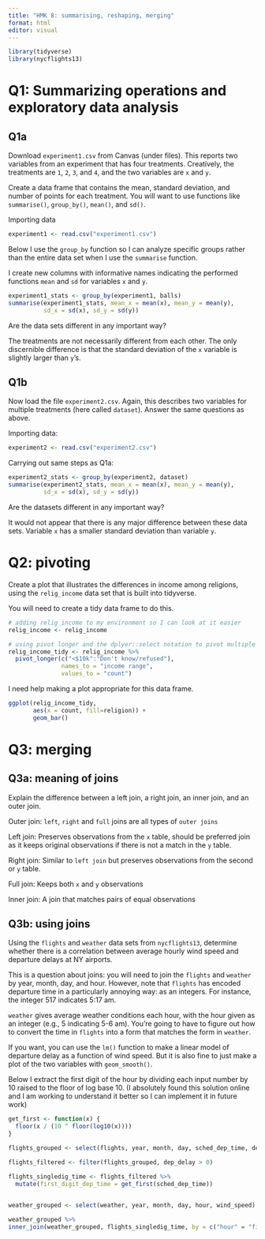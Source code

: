 ```yaml
---
title: "HMK 8: summarising, reshaping, merging"
format: html
editor: visual
---
```


```r
library(tidyverse)
library(nycflights13)
```

# Q1: Summarizing operations and exploratory data analysis

## Q1a

Download `experiment1.csv` from Canvas (under files). This reports two variables from an experiment that has four treatments. Creatively, the treatments are `1`, `2`, `3`, and `4`, and the two variables are `x` and `y`.

Create a data frame that contains the mean, standard deviation, and number of points for each treatment. You will want to use functions like `summarise()`, `group_by()`, `mean()`, and `sd()`.

Importing data

```r
experiment1 <- read.csv("experiment1.csv")
```

Below I use the `group_by` function so I can analyze specific groups rather than the entire data set when I use the `summarise` function.

I create new columns with informative names indicating the performed functions `mean` and `sd` for variables `x` and `y`.

```r
experiment1_stats <- group_by(experiment1, balls)
summarise(experiment1_stats, mean_x = mean(x), mean_y = mean(y),
          sd_x = sd(x), sd_y = sd(y))
```

Are the data sets different in any important way?

The treatments are not necessarily different from each other. The only discernible difference is that the standard deviation of the `x` variable is slightly larger than `y`'s.

## Q1b

Now load the file `experiment2.csv`. Again, this describes two variables for multiple treatments (here called `dataset`). Answer the same questions as above.

Importing data:

```r
experiment2 <- read.csv("experiment2.csv")
```

Carrying out same steps as Q1a:

```r
experiment2_stats <- group_by(experiment2, dataset)
summarise(experiment2_stats, mean_x = mean(x), mean_y = mean(y),
          sd_x = sd(x), sd_y = sd(y))
```

Are the datasets different in any important way?

It would not appear that there is any major difference between these data sets. Variable `x` has a smaller standard deviation than variable `y`.

# Q2: pivoting

Create a plot that illustrates the differences in income among religions, using the `relig_income` data set that is built into tidyverse.

You will need to create a tidy data frame to do this.

```r
# adding relig_income to my environment so I can look at it easier
relig_income <- relig_income
```

```r
# using pivot longer and the dplyer::select notation to pivot multiple columns
relig_income_tidy <- relig_income %>% 
  pivot_longer(c("<$10k":"Don't know/refused"),
               names_to = "income range", 
               values_to = "count") 
```

I need help making a plot appropriate for this data frame.

```r
ggplot(relig_income_tidy, 
       aes(x = count, fill=religion)) +
       geom_bar()
```

# Q3: merging

## Q3a: meaning of joins

Explain the difference between a left join, a right join, an inner join, and an outer join.

Outer join: `left`, `right` and `full` joins are all types of `outer joins`

Left join: Preserves observations from the `x` table, should be preferred join as it keeps original observations if there is not a match in the `y` table.

Right join: Similar to `left join` but preserves observations from the second or `y` table.

Full join: Keeps both `x` and `y` observations

Inner join: A join that matches pairs of equal observations

## Q3b: using joins

Using the `flights` and `weather` data sets from `nycflights13`, determine whether there is a correlation between average hourly wind speed and departure delays at NY airports.

This is a question about joins: you will need to join the `flights` and `weather` by year, month, day, and hour. However, note that `flights` has encoded departure time in a particularly annoying way: as an integers. For instance, the integer 517 indicates 5:17 am.

`weather` gives average weather conditions each hour, with the hour given as an integer (e.g., 5 indicating 5-6 am). You're going to have to figure out how to convert the time in `flights` into a form that matches the form in `weather`.

If you want, you can use the `lm()` function to make a linear model of departure delay as a function of wind speed. But it is also fine to just make a plot of the two variables with `geom_smooth()`.

Below I extract the first digit of the hour by dividing each input number by 10 raised to the floor of log base 10. (I absolutely found this solution online and I am working to understand it better so I can implement it in future work)

```r
get_first <- function(x) {
  floor(x / (10 ^ floor(log10(x))))
}
```

```r
flights_grouped <- select(flights, year, month, day, sched_dep_time, dep_time, dep_delay)

flights_filtered <- filter(flights_grouped, dep_delay > 0)

flights_singledig_time <- flights_filtered %>%
  mutate(first_digit_dep_time = get_first(sched_dep_time))
  
```

```r
weather_grouped <- select(weather, year, month, day, hour, wind_speed)
```

```r
weather_grouped %>%
inner_join(weather_grouped, flights_singledig_time, by = c("hour" = "first_digit_dep_time"))
```
